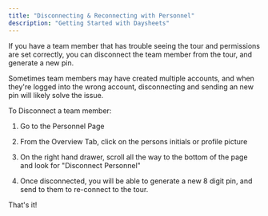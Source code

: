 ```yaml
---
title: "Disconnecting & Reconnecting with Personnel"
description: "Getting Started with Daysheets"
---
```


If you have a team member that has trouble seeing the tour and permissions are set correctly, you can disconnect the team member from the tour, and generate a new pin.

Sometimes team members may have created multiple accounts, and when they're logged into the wrong account, disconnecting and sending an new pin will likely solve the issue.

To Disconnect a team member:

1. Go to the Personnel Page

2. From the Overview Tab, click on the persons initials or profile picture

3. On the right hand drawer, scroll all the way to the bottom of the page and look for "Disconnect Personnel"

4. Once disconnected, you will be able to generate a new 8 digit pin, and send to them to re-connect to the tour.

That's it!
